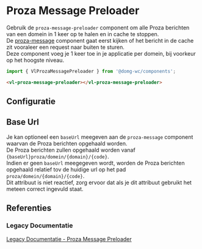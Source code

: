 
# Proza Message Preloader

<VluxMetaData id="components-proza-message-preloader" />

Gebruik de `proza-message-preloader` component om alle Proza berichten van een domein in 1 keer op te halen en in
cache te stoppen.<br/>
De [proza-message](/docs/components-proza-message--proza-message-default) component gaat eerst kijken of het bericht in
de cache zit vooraleer een request naar buiten te sturen.<br/>
Deze component voeg je 1 keer toe in je applicatie per domein, bij voorkeur op het hoogste niveau.

```js
import { VlProzaMessagePreloader } from '@domg-wc/components';
```

```html
<vl-proza-message-preloader></vl-proza-message-preloader>
```

<Canvas of={VlProzaMessagePreloaderStories.ProzaMessagePreloaderDefault} />


## Configuratie

<ArgTypes of={VlProzaMessagePreloaderStories.ProzaMessagePreloaderDefault} />


## Base Url

Je kan optioneel een `baseUrl` meegeven aan de `proza-message` component waarvan de Proza berichten opgehaald
worden.<br/>
De Proza berichten zullen opgehaald worden vanaf `{baseUrl}proza/domein/{domain}/{code}`.<br/>
Indien er geen `baseUrl` meegegeven wordt, worden de Proza berichten opgehaald relatief tov de huidige url op het pad
`proza/domein/{domain}/{code}`.<br/>
Dit attribuut is niet reactief, zorg ervoor dat als je dit attribuut gebruikt het meteen correct ingevuld staat.


## Referenties

### Legacy Documentatie

[Legacy Documentatie - Proza Message Preloader](https://webcomponenten.omgeving.vlaanderen.be/doc/VlProzaMessagePreloader.html)
